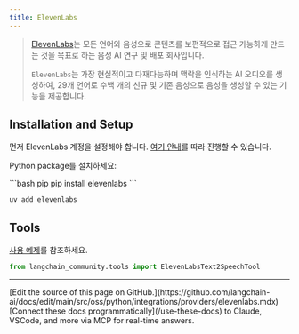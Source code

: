 ```yaml
---
title: ElevenLabs
---
```


>[ElevenLabs](https://elevenlabs.io/about)는 모든 언어와 음성으로 콘텐츠를 보편적으로 접근 가능하게 만드는 것을 목표로 하는 음성 AI 연구 및 배포 회사입니다.
>
>`ElevenLabs`는 가장 현실적이고 다재다능하며 맥락을 인식하는 AI 오디오를 생성하여, 29개 언어로 수백 개의 신규 및 기존 음성으로 음성을 생성할 수 있는 기능을 제공합니다.

## Installation and Setup

먼저 ElevenLabs 계정을 설정해야 합니다. [여기 안내](https://docs.elevenlabs.io/welcome/introduction)를 따라 진행할 수 있습니다.

Python package를 설치하세요:

<CodeGroup>
```bash pip
pip install elevenlabs
```

```bash uv
uv add elevenlabs
```
</CodeGroup>

## Tools

[사용 예제](/oss/python/integrations/tools/eleven_labs_tts)를 참조하세요.

```python
from langchain_community.tools import ElevenLabsText2SpeechTool
```

---

<Callout icon="pen-to-square" iconType="regular">
    [Edit the source of this page on GitHub.](https://github.com/langchain-ai/docs/edit/main/src/oss/python/integrations/providers/elevenlabs.mdx)
</Callout>
<Tip icon="terminal" iconType="regular">
    [Connect these docs programmatically](/use-these-docs) to Claude, VSCode, and more via MCP for    real-time answers.
</Tip>
